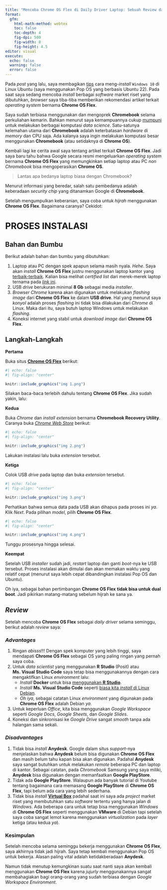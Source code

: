 ```yaml
---
title: "Mencoba Chrome OS Flex di Daily Driver Laptop: Sebuah Review dari POV Data Scientist"
format: 
  gfm:
    html-math-method: webtex
    toc: false
    toc-depth: 4
    fig-dpi: 500
    fig-width: 8
    fig-height: 4.5
editor: visual
execute:
  echo: false
  warning: false
  error: false
---
```


Pada *post* yang lalu, saya membagikan [tips](https://ikanx101.com/blog/windows-buntu/) cara meng-*install* `Windows 10` di Linux Ubuntu (saya menggunakan Pop OS yang berbasis Ubuntu 22). Pada saat saya sedang mencoba *install* berbagai *software* market riset yang dibutuhkan, *browser* saya tiba-tiba memberikan rekomendasi artikel terkait *operating system* bernama **Chrome OS Flex**.

Saya sudah terbiasa menggunakan dan mengoprek **Chromebook** selama perkuliahan kemarin. Bahkan menurut saya kemampuannya cukup [mumpuni](https://ikanx101.com/blog/samsung-chr/) untuk melakukan berbagai komputasi *data science*. Satu-satunya kelemahan utama dari **Chromebook** adalah keterbatasan *hardware* di *memory* dan CPU saja. Ada kalanya saya ingin melakukan komputasi besar menggunakan **Chromebook** (atau setidaknya di **Chrome OS**).

Kembali lagi ke cerita awal saya tentang artikel terkait **Chrome OS Flex**. Jadi saya baru tahu bahwa Google secara resmi mengeluarkan *operating system* bernama **Chrome OS Flex** yang memungkinkan setiap laptop atau PC *non Chromebook* bisa mengoperasikan **Chrome OS**.

> Lantas apa bedanya laptop biasa dengan Chromebook?

Menurut informasi yang beredar, salah satu pembedanya adalah keberadaan *security chip* yang ditanamkan Google di **Chromebook**.

Setelah mengumpulkan keberanian, saya coba untuk *hijrah* menggunakan **Chrome OS Flex**. Bagaimana caranya? Cekidot:

# PROSES INSTALASI

## Bahan dan Bumbu

Berikut adalah bahan dan bumbu yang dibutuhkan:

1.  Laptop atau PC dengan spek apapun selama masih nyala. *Hehe*. Saya akan *install* **Chrome OS Flex** justru menggunakan laptop kantor yang [terbaik-terbaik](https://ikanx101.com/blog/stress-test/). Kalian bisa melihat *certified list* dari merek-merek laptop ternama pada [*link* ini](https://support.google.com/chromeosflex/answer/11513094?sjid=17157849506754068174-AP#).
2.  USB *drive* berukuran minimal **8 Gb** sebagai media *installer*.
3.  *Browser Chrome* karena akan digunakan untuk melakukan *flashing image* dari **Chrome OS Flex** ke dalam **USB drive**. Hal yang menurut saya *konyol* adalah proses *flashing* ini tidak bisa dilakukan dari *Chrome* di Linux. Maka dari itu, saya butuh laptop Windows untuk melakukan *flashing*.
4.  Koneksi internet yang stabil untuk *download* *image* dari **Chrome OS Flex**.

## Langkah-Langkah

**Pertama**

Buka situs [**Chrome OS Flex**](https://chromeos.google/products/chromeos-flex/) berikut:

```r
#| echo: false
#| fig-align: "center"

knitr::include_graphics("img 1.png")
```

Silakan baca-baca terlebih dahulu tentang **Chrome OS Flex**. Jika sudah yakin, lalu:

**Kedua**

Buka *Chrome* dan *install* *extension* bernama **Chromebook Recovery Utility**. Caranya buka [*Chrome Web Store*](https://chromewebstore.google.com/detail/chromebook-recovery-utili/pocpnlppkickgojjlmhdmidojbmbodfm?pli=1) berikut:

```r
#| echo: false
#| fig-align: "center"

knitr::include_graphics("img 2.png")
```

Lakukan instalasi lalu buka *extension* tersebut.

**Ketiga**

Colok USB *drive* pada laptop dan buka *extension* tersebut.

```r
#| echo: false
#| fig-align: "center"

knitr::include_graphics("img 3.png")
```

Perhatikan bahwa semua data pada USB akan dihapus pada proses ini *ya*. Klik *Next*. Pada pilihan *model*, pilih **Chrome OS Flex**.

```r
#| echo: false
#| fig-align: "center"

knitr::include_graphics("img 4.png")
```

Tunggu prosesnya hingga selesai.

**Keempat**

Setelah USB *installer* sudah jadi, *restart* laptop dan ganti *boot*-nya ke USB tersebut. Proses instalasi akan dimulai dan akan memakan waktu yang relatif cepat (menurut saya lebih cepat dibandingkan instalasi Pop OS dan Ubuntu).

Oh iya, sebagai bahan pertimbangan **Chrome OS Flex** **tidak bisa untuk dual boot**. Jadi pikirkan matang-matang sebelum hijrah ke sana ya.

## *Review*

Setelah mencoba **Chrome OS Flex** sebagai *daily driver* selama seminggu, berikut adalah *review* saya:

### *Advantages*

1.  Ringan *abisss*!!! Dengan spek komputer yang lebih tinggi, saya mendapati **Chrome OS Flex** sebagai OS yang paling ringan yang pernah saya coba.
2.  Untuk *data scientist* yang menggunakan **R Studio** (Posit) atau **Ms. Visual Studio Code** saya tetap bisa menggunakannya dengan cara mengaktifkan Linux *environment* lalu:
    -   *Install* **Docker** untuk bisa [menggunakan **R Studio**](https://ikanx101.com/blog/docker-r/).
    -   *Install* **Ms. Visual Studio Code** seperti [biasa kita *install* di Linux Debian](https://ikanx101.com/blog/vs-code/).
    -   *Oh iya*, sebagai catatan Linux *environment* yang digunakan pada **Chrome OS Flex** adalah Debian *ya*.
3.  Untuk keperluan *Office*, kita bisa menggunakan *Google Workspace* seperti *Google Docs*, *Google Sheets*, dan *Google Slides*.
4.  Koneksi dan sinkronisasi ke *Google Drive* sangat *smooth* tanpa ada halangan sama sekali.

### *Disadvantages*

1.  Tidak bisa *install* **Anydesk**. Google dalam situs *support*-nya menjelaskan bahwa **Anydesk** belum bisa digunakan **Chrome OS Flex** dan masih belum tahu kapan bisa akan digunakan. Padahal **Anydesk** saya sangat butuhkan untuk melakukan *remote* beberapa PC dan laptop di kantor. Sebagai catatan, pada *Chromebook* Samsung yang saya miliki, **Anydesk** bisa digunakan dengan memanfaatkan **Google PlayStore**.
2.  Tidak ada **Google PlayStore**. Walaupun ada banyak tutorial di Youtube tentang bagaimana cara memasang **Google PlayStore** di **Chrome OS Flex**, tapi belum ada cara yang lebih sederhana.
3.  Tidak bisa *install* [**Virtual Box**](https://ikanx101.com/blog/windows-buntu/) padahal saat ini saya ada *project* market riset yang membutuhkan satu *software* tertentu yang hanya jalan di *Windows*. Ada beberapa cara untuk tetap bisa menggunakan *Windows* di **Chrome OS Flex** seperti menggunakan **VMware** di Debian tapi setelah saya coba sangat lemot karena menggunakan *virtualization* pada *layer* ketiga (atau kedua *ya*).

### Kesimpulan

Setelah mencoba selama seminggu bekerja menggunakan **Chrome OS Flex**, saya akhirnya tidak jadi hijrah. Saya tetap kembali menggunakan Pop OS untuk bekerja. Alasan paling vital adalah ketidakberadaan **Anydesk**.

Namun tidak menutup kemungkinan suatu saat nanti saya akan kembali menggunakan **Chrome OS Flex** karena *jujurly* menggunakannya sangat membahagiakan bagi orang-orang yang sudah terbiasa dengan *Google Workspace Environment*.
